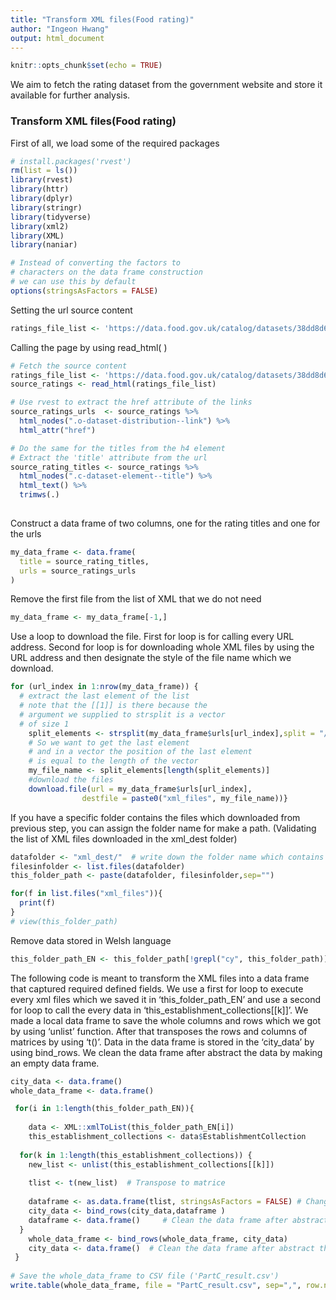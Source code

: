 ```yaml
---
title: "Transform XML files(Food rating)"
author: "Ingeon Hwang"
output: html_document
---
```


```r
knitr::opts_chunk$set(echo = TRUE)
```

We aim to fetch the rating dataset from the government website and store it available for further analysis. 

### Transform XML files(Food rating)


First of all, we load some of the required packages 
```r
# install.packages('rvest')
rm(list = ls())
library(rvest)
library(httr)
library(dplyr)
library(stringr)
library(tidyverse)
library(xml2)
library(XML)
library(naniar)
```


```r
# Instead of converting the factors to 
# characters on the data frame construction 
# we can use this by default
options(stringsAsFactors = FALSE)
```

Setting the url source content 
```r
ratings_file_list <- 'https://data.food.gov.uk/catalog/datasets/38dd8d6a-5ab1-4f50-b753-ab33288e3200'
```
 
Calling the page by using read_html( )
```r
# Fetch the source content 
ratings_file_list <- 'https://data.food.gov.uk/catalog/datasets/38dd8d6a-5ab1-4f50-b753-ab33288e3200'
source_ratings <- read_html(ratings_file_list)

# Use rvest to extract the href attribute of the links
source_ratings_urls  <- source_ratings %>% 
  html_nodes(".o-dataset-distribution--link") %>% 
  html_attr("href")

# Do the same for the titles from the h4 element
# Extract the 'title' attribute from the url 
source_rating_titles <- source_ratings %>% 
  html_nodes(".c-dataset-element--title") %>% 
  html_text() %>%
  trimws(.) 
  
```


Construct a data frame of two columns, one for the rating titles and one for the urls
```r
my_data_frame <- data.frame(
  title = source_rating_titles,
  urls = source_ratings_urls 
)

```

Remove the first file from the list of XML that we do not need 
```r
my_data_frame <- my_data_frame[-1,]
```

Use a loop to download the file. First for loop is for calling every URL address. Second for loop is for downloading whole XML files by using the URL address and then designate the style of the file name which we download.
```r
for (url_index in 1:nrow(my_data_frame)) {
  # extract the last element of the list 
  # note that the [[1]] is there because the 
  # argument we supplied to strsplit is a vector 
  # of size 1 
    split_elements <- strsplit(my_data_frame$urls[url_index],split = "/"    )[[1]]
    # So we want to get the last element 
    # and in a vector the position of the last element 
    # is equal to the length of the vector
    my_file_name <- split_elements[length(split_elements)]
    #download the files
    download.file(url = my_data_frame$urls[url_index], 
                destfile = paste0("xml_files", my_file_name))}

```

If you have a specific folder contains the files which downloaded from previous step, you can assign the folder name for make a path. (Validating the list of XML files downloaded in the xml_dest folder)
```r
datafolder <- "xml_dest/"  # write down the folder name which contains the files in the ""
filesinfolder <- list.files(datafolder)
this_folder_path <- paste(datafolder, filesinfolder,sep="")

for(f in list.files("xml_files")){
  print(f)
}
# view(this_folder_path)
```  

Remove data stored in Welsh language
```r
this_folder_path_EN <- this_folder_path[!grepl("cy", this_folder_path)]

```  


The following code is meant to transform the XML files into a data frame that captured required defined fields. We use a first for loop to execute every xml files which we saved it in 'this_folder_path_EN' and
use a second for loop to call the every data in 'this_establishment_collections[[k]]'. We made a local data frame to save the whole columns and rows which we got by using 'unlist' function. After that transposes the rows and columns of matrices by using 't()'. Data in the data frame is stored in the 'city_data' by using bind_rows. We clean the data frame after abstract the data by making an empty data frame. 
```r
city_data <- data.frame()
whole_data_frame <- data.frame()

 for(i in 1:length(this_folder_path_EN)){ 
   
    data <- XML::xmlToList(this_folder_path_EN[i])
    this_establishment_collections <- data$EstablishmentCollection  
   
  for(k in 1:length(this_establishment_collections)) {
    new_list <- unlist(this_establishment_collections[[k]])
    
    tlist <- t(new_list)  # Transpose to matrice
    
    dataframe <- as.data.frame(tlist, stringsAsFactors = FALSE) # Change to dataframe
    city_data <- bind_rows(city_data,dataframe )
    dataframe <- data.frame()     # Clean the data frame after abstract the data
  }
    whole_data_frame <- bind_rows(whole_data_frame, city_data)
    city_data <- data.frame()  # Clean the data frame after abstract the data 
 }    
    
# Save the whole_data_frame to CSV file ('PartC_result.csv')
write.table(whole_data_frame, file = "PartC_result.csv", sep=",", row.names = FALSE) 

```

